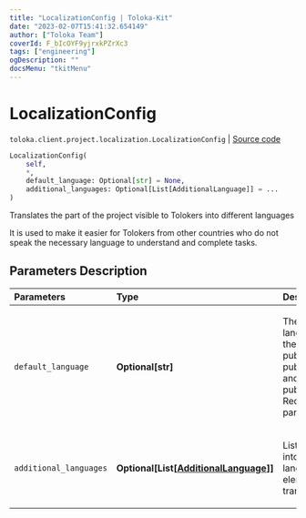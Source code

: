 ```yaml
---
title: "LocalizationConfig | Toloka-Kit"
date: "2023-02-07T15:41:32.654149"
author: ["Toloka Team"]
coverId: F_bIcOYF9yjrxkPZrXc3
tags: ["engineering"]
ogDescription: ""
docsMenu: "tkitMenu"
---
```


# LocalizationConfig
`toloka.client.project.localization.LocalizationConfig` | [Source code](https://github.com/Toloka/toloka-kit/blob/v1.1.3/src/client/project/localization.py#L47)

```python
LocalizationConfig(
    self,
    *,
    default_language: Optional[str] = None,
    additional_languages: Optional[List[AdditionalLanguage]] = ...
)
```

Translates the part of the project visible to Tolokers into different languages

It is used to make it easier for Tolokers from other countries who do not speak the necessary language to
understand and complete tasks.

## Parameters Description

| Parameters | Type | Description |
| :----------| :----| :-----------|
`default_language`|**Optional\[str\]**|<p>The source language used in the fields public_name, public_description, and public_instructions. Required parameter.</p>
`additional_languages`|**Optional\[List\[[AdditionalLanguage](/docs-new/toloka-kit/reference/toloka.client.project.localization.AdditionalLanguage)\]\]**|<p>List of translations into other languages. One element - one translation.</p>
